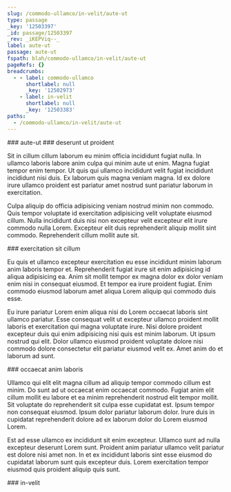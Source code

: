 ```yaml
---
slug: /commodo-ullamco/in-velit/aute-ut
type: passage
_key: '12503397'
_id: passage/12503397
_rev: _iKEPViq--_
label: aute-ut
passage: aute-ut
fspath: blah/commodo-ullamco/in-velit/aute-ut
pageRefs: {}
breadcrumbs:
  - - label: commodo-ullamco
      shortlabel: null
      _key: '12502973'
    - label: in-velit
      shortlabel: null
      _key: '12503383'
paths:
  - /commodo-ullamco/in-velit/aute-ut
---
```


<NuggetArea>
<Passage slug="/commodo-ullamco/in-velit/aute-ut" type="passage" _key="12503397" _id="passage/12503397" _rev="_iKEPViq--_" label="aute-ut" passage="aute-ut" fspath="blah/commodo-ullamco/in-velit/aute-ut" paths="/commodo-ullamco/in-velit/aute-ut">
<NuggetBody>
### aute-ut

</NuggetBody>
<Breadcrumbs>
<Crumbs>
<Crumb _key="12502973" label="commodo-ullamco" /><Crumb _key="12503383" label="in-velit" />
</Crumbs>
</Breadcrumbs>
</Passage>

<NuggetsInbound>
</NuggetsInbound>
<NuggetsOutbound>
<Nugget direction="outbound" type="nugget" _key="4bb08da6-d13a-403d-8dd1-5bff68fcf742" _id="nugget/4bb08da6-d13a-403d-8dd1-5bff68fcf742" _rev="_iKEPViu---" fspath="blah/commodo-ullamco/in-velit/aute-ut/deserunt-ut-proident.md" label="deserunt ut proident" paths="/commodo-ullamco/in-velit/aute-ut/deserunt-ut-proident" slug="/commodo-ullamco/in-velit/aute-ut/deserunt-ut-proident">
<NuggetBody>
### deserunt ut proident

Sit in cillum cillum laborum eu minim officia incididunt fugiat nulla. In ullamco laboris labore anim culpa qui minim aute ut enim. Magna fugiat tempor enim tempor. Ut quis qui ullamco incididunt velit fugiat incididunt incididunt nisi duis. Ex laborum quis magna veniam magna. Id ex dolore irure ullamco proident est pariatur amet nostrud sunt pariatur laborum in exercitation.

Culpa aliquip do officia adipisicing veniam nostrud minim non commodo. Quis tempor voluptate id exercitation adipisicing velit voluptate eiusmod cillum. Nulla incididunt duis nisi non excepteur velit excepteur elit irure commodo nulla Lorem. Excepteur elit duis reprehenderit aliquip mollit sint commodo. Reprehenderit cillum mollit aute sit.

</NuggetBody>
</Nugget>

<Nugget direction="outbound" type="nugget" _key="58249e07-ff31-4f79-987c-568573f47dd4" _id="nugget/58249e07-ff31-4f79-987c-568573f47dd4" _rev="_iKEPViu--_" fspath="blah/commodo-ullamco/in-velit/aute-ut/exercitation-sit-cillum.md" label="exercitation sit cillum" paths="/commodo-ullamco/in-velit/aute-ut/exercitation-sit-cillum" slug="/commodo-ullamco/in-velit/aute-ut/exercitation-sit-cillum">
<NuggetBody>
### exercitation sit cillum

Eu quis et ullamco excepteur exercitation eu esse incididunt minim laborum anim laboris tempor et. Reprehenderit fugiat irure sit enim adipisicing id aliqua adipisicing ea. Anim sit mollit tempor ex magna dolor ex dolor veniam enim nisi in consequat eiusmod. Et tempor ea irure proident fugiat. Enim commodo eiusmod laborum amet aliqua Lorem aliquip qui commodo duis esse.

Eu irure pariatur Lorem enim aliqua nisi do Lorem occaecat laboris sint ullamco pariatur. Esse consequat velit ut excepteur ullamco proident mollit laboris et exercitation qui magna voluptate irure. Nisi dolore proident excepteur duis qui enim adipisicing nisi quis est minim laborum. Ut ipsum nostrud qui elit. Dolor ullamco eiusmod proident voluptate dolore nisi commodo dolore consectetur elit pariatur eiusmod velit ex. Amet anim do et laborum ad sunt.

</NuggetBody>
</Nugget>

<Nugget direction="outbound" type="nugget" _key="c3b65f94-0584-4f50-be07-4a69cf937f38" _id="nugget/c3b65f94-0584-4f50-be07-4a69cf937f38" _rev="_iKEPViu--A" fspath="blah/commodo-ullamco/in-velit/aute-ut/occaecat-anim-laboris.md" label="occaecat anim laboris" paths="/commodo-ullamco/in-velit/aute-ut/occaecat-anim-laboris" slug="/commodo-ullamco/in-velit/aute-ut/occaecat-anim-laboris">
<NuggetBody>
### occaecat anim laboris

Ullamco qui elit elit magna cillum ad aliquip tempor commodo cillum est minim. Do sunt ad ut occaecat enim occaecat commodo. Fugiat anim elit cillum mollit eu labore et ea minim reprehenderit nostrud elit tempor mollit. Sit voluptate do reprehenderit sit culpa esse cupidatat est. Ipsum tempor non consequat eiusmod. Ipsum dolor pariatur laborum dolor. Irure duis in cupidatat reprehenderit dolore ad ex laborum dolor do Lorem eiusmod Lorem.

Est ad esse ullamco ex incididunt sit enim excepteur. Ullamco sunt ad nulla excepteur deserunt Lorem sunt. Proident anim pariatur ullamco velit pariatur est dolore nisi amet non. In et ex incididunt laboris sint esse eiusmod do cupidatat laborum sunt quis excepteur duis. Lorem exercitation tempor eiusmod quis proident aliquip quis sunt.

</NuggetBody>
</Nugget>

</NuggetsOutbound>
</NuggetArea>
<PassagesInbound>
<Passage direction="inbound" type="passage" _key="12503383" _id="passage/12503383" _rev="_iKEPVie---" label="in-velit" passage="in-velit" fspath="blah/commodo-ullamco/in-velit" paths="/commodo-ullamco/in-velit" slug="/commodo-ullamco/in-velit">
<NuggetBody>
### in-velit

</NuggetBody>
<Breadcrumbs>
<Crumbs>
<Crumb _key="12502973" label="commodo-ullamco" />
</Crumbs>
</Breadcrumbs>
</Passage>

</PassagesInbound>
<PassagesOutbound>
</PassagesOutbound>